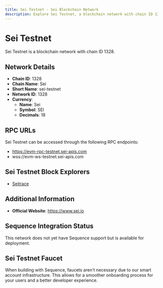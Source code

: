 ```yaml
--- 
title: Sei Testnet - Sei Blockchain Network
description: Explore Sei Testnet, a blockchain network with chain ID 1328. Learn about its native currency, Sei, and how to interact with the network.
---
```


# Sei Testnet

Sei Testnet is a blockchain network with chain ID 1328.

## Network Details

- **Chain ID**: 1328
- **Chain Name**: Sei
- **Short Name**: sei-testnet
- **Network ID**: 1328
- **Currency**: 
  - **Name**: Sei
  - **Symbol**: SEI
  - **Decimals**: 18

## RPC URLs

Sei Testnet can be accessed through the following RPC endpoints:

- https://evm-rpc-testnet.sei-apis.com
- wss://evm-ws-testnet.sei-apis.com

## Sei Testnet Block Explorers

- [Seitrace](https://seitrace.com)

## Additional Information

- **Official Website**: https://www.sei.io

## Sequence Integration Status

This network does not yet have Sequence support but is available for deployment.

## Sei Testnet Faucet

When building with Sequence, faucets aren't necessary due to our smart account infrastructure. This allows for a smoother onboarding process for your users and a better developer experience.
